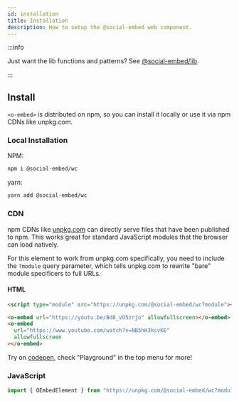 ```yaml
---
id: installation
title: Installation
description: How to setup the @social-embed web component.
---
```


:::info

Just want the lib functions and patterns? See [@social-embed/lib](../lib/overview.mdx).

:::

## Install

`<o-embed>` is distributed on npm, so you can install it locally or use it via npm CDNs like unpkg.com.

### Local Installation

NPM:

```bash
npm i @social-embed/wc
```

yarn:

```bash
yarn add @social-embed/wc
```

### CDN

npm CDNs like [unpkg.com](https://unpkg.com) can directly serve files that have been published to npm. This works great for standard JavaScript modules that the browser can load natively.

For this element to work from unpkg.com specifically, you need to include the `?module` query parameter, which tells unpkg.com to rewrite "bare" module specificers to full URLs.

#### HTML

```html
<script type="module" src="https://unpkg.com/@social-embed/wc?module"></script>

<o-embed url="https://youtu.be/Bd8_vO5zrjo" allowfullscreen></o-embed>
<o-embed
  url="https://www.youtube.com/watch?v=NB5hH3ksvKE"
  allowfullscreen
></o-embed>
```

Try on [codepen](https://codepen.io/attachment/pen/poRRwdy), check "Playground" in the top menu for more!

### JavaScript

```js
import { OEmbedElement } from "https://unpkg.com/@social-embed/wc?module";
```
